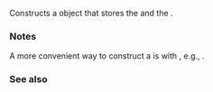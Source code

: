 {{cpp/chrono/month_weekday_last/title|month_weekday_last}}
{{cpp/chrono/month_weekday_last/navbar}}
{{ddcl|since=c++20|1=
constexpr month_weekday_last( const std::chrono::month&amp; m,
                              const std::chrono::weekday_last&amp; wdl ) noexcept;
}}

Constructs a {{tt|month_weekday_last}} object that stores the {{ltt|cpp/chrono/month}} {{c|m}} and the {{ltt|cpp/chrono/weekday_last}} {{c|wdl}}.

===Notes===
A more convenient way to construct a {{tt|month_weekday_last}} is with {{c|operator/}}, e.g., {{c|std::chrono::April/std::chrono::Sunday[std::chrono::last]}}.

===See also===
{{dsc begin}}
{{dsc inc|cpp/chrono/dsc operator/}}
{{dsc end}}

{{langlinks|cs|de|es|fr|it|ja|ko|pl|pt|ru|zh}}